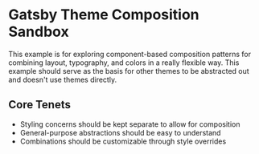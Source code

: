 
# Gatsby Theme Composition Sandbox

This example is for exploring component-based composition patterns for combining layout, typography, and colors in a really flexible way.
This example should serve as the basis for other themes to be abstracted out and doesn't use themes directly.

## Core Tenets

- Styling concerns should be kept separate to allow for composition
- General-purpose abstractions should be easy to understand
- Combinations should be customizable through style overrides
